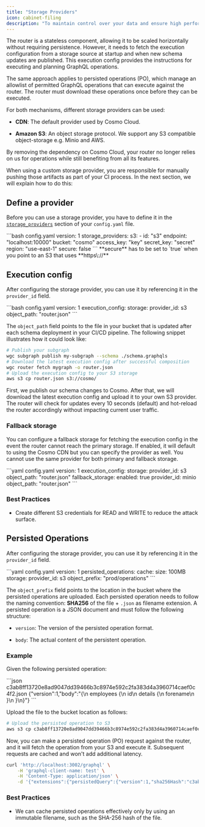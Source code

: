 ---
title: "Storage Providers"
icon: cabinet-filing
description: "To maintain control over your data and ensure high performance, utilize different storage providers to store router artifacts on Amazon S3, while still using our Cosmo Managed offering."
---


The router is a stateless component, allowing it to be scaled horizontally without requiring persistence. However, it needs to fetch the execution configuration from a storage source at startup and when new schema updates are published. This execution config provides the instructions for executing and planning GraphQL operations.

The same approach applies to persisted operations (PO), which manage an allowlist of permitted GraphQL operations that can execute against the router. The router must download these operations once before they can be executed.

For both mechanisms, different storage providers can be used:

* **CDN**: The default provider used by Cosmo Cloud.

* **Amazon S3**: An object storage protocol. We support any S3 compatible object-storage e.g. Minio and AWS.

<Check>
  By removing the dependency on Cosmo Cloud, your router no longer relies on us for operations while still benefiting from all its features.
</Check>

When using a custom storage provider, you are responsible for manually pushing those artifacts as part of your CI process. In the next section, we will explain how to do this:

## Define a provider

Before you can use a storage provider, you have to define it in the [`storage_providers`](/router/storage-providers) section of your `config.yaml` file.

<CodeGroup>
  ```bash config.yaml
  version: 1
  storage_providers:
    s3:
    - id: "s3"
      endpoint: "localhost:10000"
      bucket: "cosmo"
      access_key: "key"
      secret_key: "secret"
      region: "use-east-1"
      secure: false
  ```
</CodeGroup>

<Info>
  **secure** has to be set to `true` when you point to an S3 that uses **https\://**
</Info>

## Execution config

After configuring the storage provider, you can use it by referencing it in the `provider_id` field.

<CodeGroup>
  ```bash config.yaml
  version: 1
  execution_config:
    storage:
      provider_id: s3
      object_path: "router.json"
  ```
</CodeGroup>

The `object_path` field points to the file in your bucket that is updated after each schema deployment in your CI/CD pipeline. The following snippet illustrates how it could look like:

```bash
# Publish your subgraph
wgc subgraph publish my-subgraph --schema ./schema.graphqls
# Download the latest execution config after successful composition
wgc router fetch mygraph -o router.json
# Upload the execution config to your S3 storage
aws s3 cp router.json s3://cosmo/
```

First, we publish our schema changes to Cosmo. After that, we will download the latest execution config and upload it to your own S3 provider. The router will check for updates every 10 seconds (default) and hot-reload the router accordingly without impacting current user traffic.

### Fallback storage

You can configure a fallback storage for fetching the execution config in the event the router cannot reach the primary storage. If enabled, it will default to using the Cosmo CDN but you can specify the provider as well. You cannot use the same provider for both primary and fallback storage.

<CodeGroup>
  ```yaml config.yaml
  version: 1
  execution_config:
    storage:
      provider_id: s3
      object_path: "router.json"
    fallback_storage:
      enabled: true
      provider_id: minio
      object_path: "router.json"
  ```
</CodeGroup>

### Best Practices

* Create different S3 credentials for READ and WRITE to reduce the attack surface.

## Persisted Operations

After configuring the storage provider, you can use it by referencing it in the `provider_id` field.

<CodeGroup>
  ```yaml config.yaml
  version: 1
  persisted_operations:
    cache:
      size: 100MB
    storage:
      provider_id: s3
      object_prefix: "prod/operations"
  ```
</CodeGroup>

The `object_prefix` field points to the location in the bucket where the persisted operations are uploaded. Each persisted operation needs to follow the naming convention: **SHA256** of the file + `.json` as filename extension. A persisted operation is a JSON document and must follow the following structure:

* `version`: The version of the persisted operation format.

* `body`: The actual content of the persistent operation.

### Example

Given the following persisted operation:

<CodeGroup>
  ```json c3ab8ff13720e8ad9047dd39466b3c8974e592c2fa383d4a3960714caef0c4f2.json
  {"version":1,"body":"{\n  employees {\n    id\n    details {\n      forename\n    }\n  }\n}"}
  ```
</CodeGroup>

Upload the file to the bucket location as follows:

```bash
# Upload the persisted operation to S3
aws s3 cp c3ab8ff13720e8ad9047dd39466b3c8974e592c2fa383d4a3960714caef0c4f2.json s3://cosmo/prod/operations/
```

Now, you can make a persisted operation (PO) request against the router, and it will fetch the operation from your S3 and execute it. Subsequent requests are cached and won't add additional latency.

```bash
curl 'http://localhost:3002/graphql' \
    -H 'graphql-client-name: test' \
    -H 'Content-Type: application/json' \
    -d '{"extensions":{"persistedQuery":{"version":1,"sha256Hash":"c3ab8ff13720e8ad9047dd39466b3c8974e592c2fa383d4a3960714caef0c4f2"}}}'
```

### Best Practices

* We can cache persisted operations effectively only by using an immutable filename, such as the SHA-256 hash of the file.
